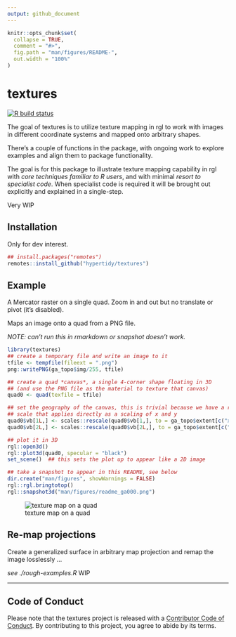 ---
output: github_document
---

<!-- README.md is generated from README.Rmd. Please edit that file -->

```{r, include = FALSE}
knitr::opts_chunk$set(
  collapse = TRUE,
  comment = "#>",
  fig.path = "man/figures/README-",
  out.width = "100%"
)
```

# textures

<!-- badges: start -->
[![R build status](https://github.com/hypertidy/textures/workflows/R-CMD-check/badge.svg)](https://github.com/hypertidy/textures/actions)
<!-- badges: end -->



The goal of textures is to utilize texture mapping in rgl to work with images in different coordinate systems and mapped onto arbitrary shapes. 

There's a couple of functions in the package, with ongoing work to explore examples and align them 
to package functionality. 

The goal is for this package to illustrate texture mapping capability in rgl with *core techniques familiar to R users*, and with minimal *resort to specialist code*. When specialist code is required
it will be brought out explicitly and explained in a single-step. 


Very WIP

## Installation

Only for dev interest. 

```R
## install.packages("remotes")
remotes::install_github("hypertidy/textures")
```


## Example

A Mercator raster on a single quad. Zoom in and out but no translate or pivot (it's disabled). 

Maps an image onto a quad from a PNG file. 


*NOTE: can't run this in rmarkdown or snapshot doesn't work.*

```{r example, eval = FALSE}
library(textures)
## create a temporary file and write an image to it
tfile <- tempfile(fileext = ".png")
png::writePNG(ga_topo$img/255, tfile)

## create a quad *canvas*, a single 4-corner shape floating in 3D
## (and use the PNG file as the material to texture that canvas)
quad0 <- quad(texfile = tfile)

## set the geography of the canvas, this is trivial because we have a rectangular
## scale that applies directly as a scaling of x and y
quad0$vb[1L,] <- scales::rescale(quad0$vb[1,], to = ga_topo$extent[c("xmin", "xmax")])
quad0$vb[2L,] <- scales::rescale(quad0$vb[2L,], to = ga_topo$extent[c("ymin", "ymax")])

## plot it in 3D 
rgl::open3d()
rgl::plot3d(quad0, specular = "black")
set_scene()  ## this sets the plot up to appear like a 2D image

## take a snapshot to appear in this README, see below
dir.create("man/figures", showWarnings = FALSE)
rgl::rgl.bringtotop()
rgl::snapshot3d("man/figures/readme_ga000.png")


```
![texture map on a quad](man/figures/readme_ga000.png)

## Re-map projections

Create a generalized surface in arbitrary map projection and remap the image losslessly ...

*see ./rough-examples.R* WIP


---

## Code of Conduct

Please note that the textures project is released with a [Contributor Code of Conduct](https://contributor-covenant.org/version/2/0/CODE_OF_CONDUCT.html). By contributing to this project, you agree to abide by its terms.


